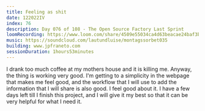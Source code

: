```yaml
---
title: Feeling as shit
date: 122022IV
index: 76
description: Day 076 of 108 - The Open Source Factory Last Sprint
loomRecording: https://www.loom.com/share/4509e55034ca4d63beacae24baf3bf0e
music: https://soundcloud.com/lautundluise/montagssorbet035
building: www.jpfraneto.com
sessionDuration: 1hours53minutes
---
```


I drank too much coffee at my mothers house and it is killing me. Anyway, the thing is working very good. I'm getting to a simplicity in the webpage that makes me feel good, and the workflow that I will use to add the information that I will share is also good. I feel good about it. I have a few days left till I finish this project, and I will give it my best so that it can be very helpful for what I need it.
